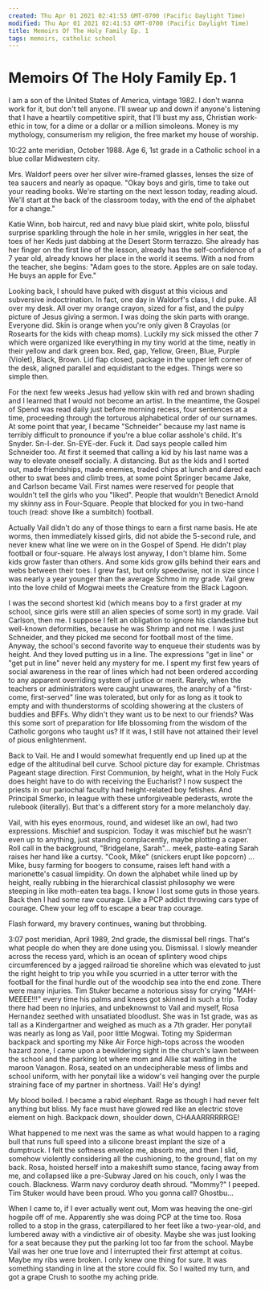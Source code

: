```yaml
---
created: Thu Apr 01 2021 02:41:53 GMT-0700 (Pacific Daylight Time)
modified: Thu Apr 01 2021 02:41:53 GMT-0700 (Pacific Daylight Time)
title: Memoirs Of The Holy Family Ep. 1
tags: memoirs, catholic school
---
```


# Memoirs Of The Holy Family Ep. 1

I am a son of the United States of America, vintage 1982. I don't wanna work for it, but don't tell anyone. I'll swear up and down if anyone's listening that I have a heartily competitive spirit, that I'll bust my ass, Christian work-ethic in tow, for a dime or a dollar or a million simoleons. Money is my mythology, consumerism my religion, the free market my house of worship.

10:22 ante meridian, October 1988. Age 6, 1st grade in a Catholic school in a blue collar Midwestern city.

Mrs. Waldorf peers over her silver wire-framed glasses, lenses the size of tea saucers and nearly as opaque. "Okay boys and girls, time to take out your reading books. We're starting on the next lesson today, reading aloud. We'll start at the back of the classroom today, with the end of the alphabet for a change."

Katie Winn, bob haircut, red and navy blue plaid skirt, white polo, blissful surprise sparkling through the hole in her smile, wriggles in her seat, the toes of her Keds just dabbing at the Desert Storm terrazzo. She already has her finger on the first line of the lesson, already has the self-confidence of a 7 year old, already knows her place in the world it seems. With a nod from the teacher, she begins: "Adam goes to the store. Apples are on sale today. He buys an apple for Eve."

Looking back, I should have puked with disgust at this vicious and subversive indoctrination. In fact, one day in Waldorf's class, I did puke. All over my desk. All over my orange crayon, sized for a fist, and the pulpy picture of Jesus giving a sermon. I was doing the skin parts with orange. Everyone did. Skin is orange when you're only given 8 Crayolas (or Rosearts for the kids with cheap moms). Luckily my sick missed the other 7 which were organized like everything in my tiny world at the time, neatly in their yellow and dark green box. Red, gap, Yellow, Green, Blue, Purple (Violet), Black, Brown. Lid flap closed, package in the upper left corner of the desk, aligned parallel and equidistant to the edges. Things were so simple then.

For the next few weeks Jesus had yellow skin with red and brown shading and I learned that I would not become an artist. In the meantime, the Gospel of Spend was read daily just before morning recess, four sentences at a time, proceeding through the torturous alphabetical order of our surnames. At some point that year, I became "Schneider" because my last name is terribly difficult to pronounce if you're a blue collar asshole's child. It's Snyder. Sn-I-der. Sn-EYE-der. Fuck it. Dad says people called him Schneider too. At first it seemed that calling a kid by his last name was a way to elevate oneself socially. A distancing. But as the kids and I sorted out, made friendships, made enemies, traded chips at lunch and dared each other to swat bees and climb trees, at some point Springer became Jake, and Carlson became Vail. First names were reserved for people that wouldn't tell the girls who you "liked". People that wouldn't Benedict Arnold my skinny ass in Four-Square. People that blocked for you in two-hand touch (read: shove like a sumbitch) football.

Actually Vail didn't do any of those things to earn a first name basis. He ate worms, then immediately kissed girls, did not abide the 5-second rule, and never knew what line we were on in the Gospel of Spend. He didn't play football or four-square. He always lost anyway, I don't blame him. Some kids grow faster than others. And some kids grow gills behind their ears and webs between their toes. I grew fast, but only speedwise, not in size since I was nearly a year younger than the average Schmo in my grade. Vail grew into the love child of Mogwai meets the Creature from the Black Lagoon.

I was the second shortest kid (which means boy to a first grader at my school, since girls were still an alien species of some sort) in my grade. Vail Carlson, then me. I suppose I felt an obligation to ignore his clandestine but well-known deformities, because he was Shrimp and not me. I was just Schneider, and they picked me second for football most of the time. Anyway, the school's second favorite way to enqueue their students was by height. And they loved putting us in a line. The expressions "get in line" or "get put in line" never held any mystery for me. I spent my first few years of social awareness in the rear of lines which had not been ordered according to any apparent overriding system of justice or merit. Rarely, when the teachers or administrators were caught unawares, the anarchy of a "first-come, first-served" line was tolerated, but only for as long as it took to empty and with thunderstorms of scolding showering at the clusters of buddies and BFFs. Why didn't they want us to be next to our friends? Was this some sort of preparation for life blossoming from the wisdom of the Catholic gorgons who taught us? If it was, I still have not attained their level of pious enlightenment.

Back to Vail. He and I would somewhat frequently end up lined up at the edge of the altitudinal bell curve. School picture day for example. Christmas Pageant stage direction. First Communion, by height, what in the Holy Fuck does height have to do with receiving the Eucharist? I now suspect the priests in our pariochal faculty had height-related boy fetishes. And Principal Smerko, in league with these unforgiveable pederasts, wrote the rulebook (literally). But that's a different story for a more melancholy day.

Vail, with his eyes enormous, round, and wideset like an owl, had two expressions. Mischief and suspicion. Today it was mischief but he wasn't even up to anything, just standing complacently, maybe plotting a caper. Roll call in the background, "Bridgelane, Sarah"… meek, paste-eating Sarah raises her hand like a curtsy. "Cook, Mike" (snickers erupt like popcorn) … Mike, busy farming for boogers to consume, raises left hand with a marionette's casual limpidity. On down the alphabet while lined up by height, really rubbing in the hierarchical classist philosophy we were steeping in like moth-eaten tea bags. I know I lost some guts in those years. Back then I had some raw courage. Like a PCP addict throwing cars type of courage. Chew your leg off to escape a bear trap courage.

Flash forward, my bravery continues, waning but throbbing.

3:07 post meridian, April 1989, 2nd grade, the dismissal bell rings. That's what people do when they are done using you. Dismissal. I slowly meander across the recess yard, which is an ocean of splintery wood chips circumferenced by a jagged railroad tie shoreline which was elevated to just the right height to trip you while you scurried in a utter terror with the football for the final hurdle out of the woodchip sea into the end zone. There were many injuries. Tim Stuker became a notorious sissy for crying "MAH-MEEEE!!!" every time his palms and knees got skinned in such a trip. Today there had been no injuries, and unbeknownst to Vail and myself, Rosa Hernandez seethed with unsatiated bloodlust. She was in 1st grade, was as tall as a Kindergartner and weighed as much as a 7th grader. Her ponytail was nearly as long as Vail, poor little Mogwai. Toting my Spiderman backpack and sporting my Nike Air Force high-tops across the wooden hazard zone, I came upon a bewildering sight in the church's lawn between the school and the parking lot where mom and Allie sat waiting in the maroon Vanagon. Rosa, seated on an undecipherable mess of limbs and school uniform, with her ponytail like a widow's veil hanging over the purple straining face of my partner in shortness. Vail! He's dying!

My blood boiled. I became a rabid elephant. Rage as though I had never felt anything but bliss. My face must have glowed red like an electric stove element on high. Backpack down, shoulder down, CHAAARRRRRRGE!

What happened to me next was the same as what would happen to a raging bull that runs full speed into a silicone breast implant the size of a dumptruck. I felt the softness envelop me, absorb me, and then I slid, somehow violently considering all the cushioning, to the ground, flat on my back. Rosa, hoisted herself into a makeshift sumo stance, facing away from me, and collapsed like a pre-Subway Jared on his couch, only I was the couch. Blackness. Warm navy corduroy death shroud. "Mommy?" I peeped. Tim Stuker would have been proud. Who you gonna call? Ghostbu…

When I came to, if I ever actually went out, Mom was heaving the one-girl hogpile off of me. Apparently she was doing PCP at the time too. Rosa rolled to a stop in the grass, caterpillared to her feet like a two-year-old, and lumbered away with a vindictive air of obesity. Maybe she was just looking for a seat because they put the parking lot too far from the school. Maybe Vail was her one true love and I interrupted their first attempt at coitus. Maybe my ribs were broken. I only knew one thing for sure. It was something standing in line at the store could fix. So I waited my turn, and got a grape Crush to soothe my aching pride.
